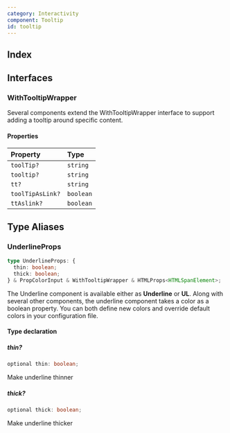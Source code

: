```yaml
---
category: Interactivity
component: Tooltip
id: tooltip
---
```


## Index

## Interfaces

### WithTooltipWrapper

Several components extend the WithTooltipWrapper interface to support adding a tooltip around specific content.

#### Properties

| Property         | Type      |
| :--------------- | :-------- |
| `toolTip?`       | `string`  |
| `tooltip?`       | `string`  |
| `tt?`            | `string`  |
| `toolTipAsLink?` | `boolean` |
| `ttAslink?`      | `boolean` |

## Type Aliases

### UnderlineProps

```ts
type UnderlineProps: {
  thin: boolean;
  thick: boolean;
} & PropColorInput & WithTooltipWrapper & HTMLProps<HTMLSpanElement>;
```

The Underline component is available either as **Underline** or **UL**. Along with several other components, the underline component takes a color as a boolean property. You can both define new colors and override default colors in your configuration file.

#### Type declaration

##### thin?

```ts
optional thin: boolean;
```

Make underline thinner

##### thick?

```ts
optional thick: boolean;
```

Make underline thicker
